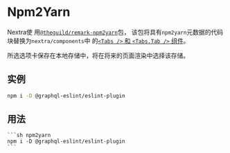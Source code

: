# Npm2Yarn

Nextra使
用[`@theguild/remark-npm2yarn`](https://npmjs.com/package/@theguild/remark-npm2yarn)包，
该包将具有`npm2yarn`元数据的代码块替换为`nextra/components`中
的[`<Tabs />` 和 `<Tabs.Tab />` 组件](/docs/guide/built-ins/tabs)。

所选选项卡保存在本地存储中，将在将来的页面渲染中选择该存储。

## 实例

```sh npm2yarn
npm i -D @graphql-eslint/eslint-plugin
```

## 用法

````mdx filename="Markdown" /npm2yarn/
```sh npm2yarn
npm i -D @graphql-eslint/eslint-plugin
```
````
